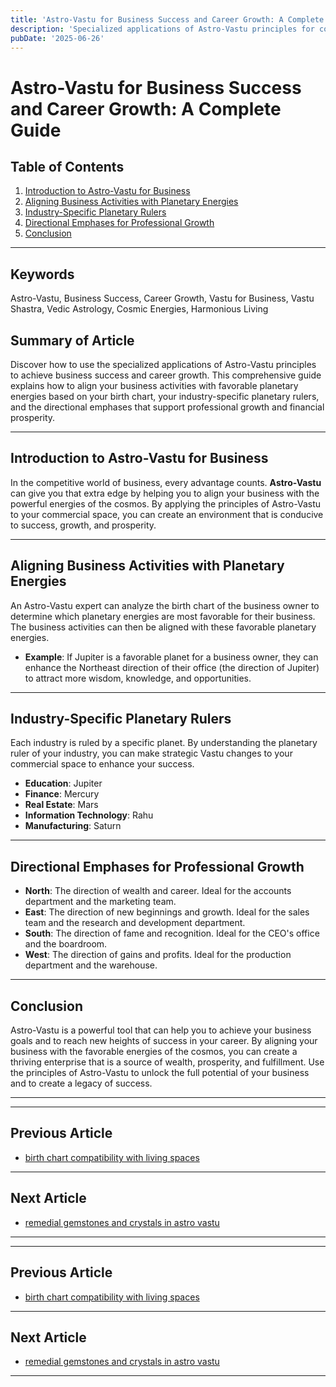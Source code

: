 ```yaml
---
title: 'Astro-Vastu for Business Success and Career Growth: A Complete Guide'
description: 'Specialized applications of Astro-Vastu principles for commercial spaces, examining how to align business activities with favorable planetary energies based on the business owner''s birth chart, industry-specific planetary rulers, and directional emphases that support professional growth and financial prosperity.'
pubDate: '2025-06-26'
---
```


# Astro-Vastu for Business Success and Career Growth: A Complete Guide

## Table of Contents
1. [Introduction to Astro-Vastu for Business](#introduction-to-astro-vastu-for-business)
2. [Aligning Business Activities with Planetary Energies](#aligning-business-activities-with-planetary-energies)
3. [Industry-Specific Planetary Rulers](#industry-specific-planetary-rulers)
4. [Directional Emphases for Professional Growth](#directional-emphases-for-professional-growth)
5. [Conclusion](#conclusion)

---

## Keywords
Astro-Vastu, Business Success, Career Growth, Vastu for Business, Vastu Shastra, Vedic Astrology, Cosmic Energies, Harmonious Living

## Summary of Article
Discover how to use the specialized applications of Astro-Vastu principles to achieve business success and career growth. This comprehensive guide explains how to align your business activities with favorable planetary energies based on your birth chart, your industry-specific planetary rulers, and the directional emphases that support professional growth and financial prosperity.

---

## Introduction to Astro-Vastu for Business

In the competitive world of business, every advantage counts. **Astro-Vastu** can give you that extra edge by helping you to align your business with the powerful energies of the cosmos. By applying the principles of Astro-Vastu to your commercial space, you can create an environment that is conducive to success, growth, and prosperity.

---

## Aligning Business Activities with Planetary Energies

An Astro-Vastu expert can analyze the birth chart of the business owner to determine which planetary energies are most favorable for their business. The business activities can then be aligned with these favorable planetary energies.

- **Example**: If Jupiter is a favorable planet for a business owner, they can enhance the Northeast direction of their office (the direction of Jupiter) to attract more wisdom, knowledge, and opportunities.

---

## Industry-Specific Planetary Rulers

Each industry is ruled by a specific planet. By understanding the planetary ruler of your industry, you can make strategic Vastu changes to your commercial space to enhance your success.

- **Education**: Jupiter
- **Finance**: Mercury
- **Real Estate**: Mars
- **Information Technology**: Rahu
- **Manufacturing**: Saturn

---

## Directional Emphases for Professional Growth

- **North**: The direction of wealth and career. Ideal for the accounts department and the marketing team.
- **East**: The direction of new beginnings and growth. Ideal for the sales team and the research and development department.
- **South**: The direction of fame and recognition. Ideal for the CEO's office and the boardroom.
- **West**: The direction of gains and profits. Ideal for the production department and the warehouse.

---

## Conclusion

Astro-Vastu is a powerful tool that can help you to achieve your business goals and to reach new heights of success in your career. By aligning your business with the favorable energies of the cosmos, you can create a thriving enterprise that is a source of wealth, prosperity, and fulfillment. Use the principles of Astro-Vastu to unlock the full potential of your business and to create a legacy of success.

---
---

## Previous Article
- [birth chart compatibility with living spaces](200816_birth_chart_compatibility_with_living_spaces.mdx)

---

## Next Article
- [remedial gemstones and crystals in astro vastu](200818_remedial_gemstones_and_crystals_in_astro_vastu.mdx)

---
---

## Previous Article
- [birth chart compatibility with living spaces](200816_birth_chart_compatibility_with_living_spaces.mdx)

---

## Next Article
- [remedial gemstones and crystals in astro vastu](200818_remedial_gemstones_and_crystals_in_astro_vastu.mdx)

---
